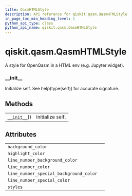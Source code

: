 ```yaml
---
title: QasmHTMLStyle
description: API reference for qiskit.qasm.QasmHTMLStyle
in_page_toc_min_heading_level: 1
python_api_type: class
python_api_name: qiskit.qasm.QasmHTMLStyle
---
```


<span id="qiskit-qasm-qasmhtmlstyle" />

# qiskit.qasm.QasmHTMLStyle

<Class id="qiskit.qasm.QasmHTMLStyle" github="https://github.com/qiskit/qiskit/tree/stable/0.16/qiskit/qasm/pygments/lexer.py" signature="QasmHTMLStyle">
  A style for OpenQasm in a HTML env (e.g. Jupyter widget).

  ### \_\_init\_\_

  <Function id="qiskit.qasm.QasmHTMLStyle.__init__" name="__init__" signature="__init__()">
    Initialize self. See help(type(self)) for accurate signature.
  </Function>

  ## Methods

  |                                                                                          |                  |
  | ---------------------------------------------------------------------------------------- | ---------------- |
  | [`__init__`](#qiskit.qasm.QasmHTMLStyle.__init__ "qiskit.qasm.QasmHTMLStyle.__init__")() | Initialize self. |

  ## Attributes

  |                                        |   |
  | -------------------------------------- | - |
  | `background_color`                     |   |
  | `highlight_color`                      |   |
  | `line_number_background_color`         |   |
  | `line_number_color`                    |   |
  | `line_number_special_background_color` |   |
  | `line_number_special_color`            |   |
  | `styles`                               |   |
</Class>

